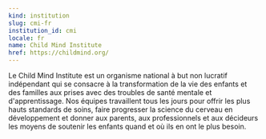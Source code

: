```yaml
---
kind: institution
slug: cmi-fr
institution_id: cmi
locale: fr
name: Child Mind Institute
href: https://childmind.org/
---
```


Le Child Mind Institute est un organisme national à but non lucratif indépendant qui se consacre à la transformation de la vie des enfants et des familles aux prises avec des troubles de santé mentale et d'apprentissage. Nos équipes travaillent tous les jours pour offrir les plus hauts standards de soins, faire progresser la science du cerveau en développement et donner aux parents, aux professionnels et aux décideurs les moyens de soutenir les enfants quand et où ils en ont le plus besoin.
